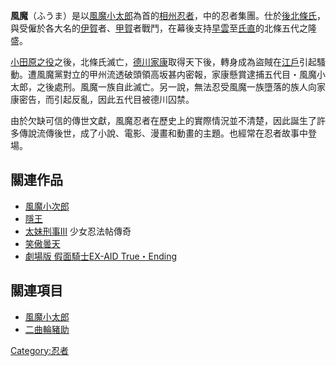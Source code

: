 {{unreferenced|time=2010-06-04T08:51:56+00:00}}
'''風魔'''（ふうま）是以[[風魔小太郎|風魔小太郎]]為首的[[相模國|相州]][[忍者|忍者]]，{{Link-ja|金時山|金時山|足柄山}}中的忍者集團。仕於[[後北條氏|後北條氏]]，與受僱於各大名的[[伊賀流|伊賀]]者、[[甲賀流|甲賀]]者戰鬥，在幕後支持[[北條早雲|早雲]]至[[北條氏直|氏直]]的北條五代之隆盛。

[[小田原之役|小田原之役]]之後，北條氏滅亡，[[德川家康|德川家康]]取得天下後，轉身成為盜賊在[[江戶|江戶]]引起騷動。遭風魔黨對立的甲州流透破頭領高坂甚内密報，家康懸賞逮捕五代目・風魔小太郎，之後處刑。風魔一族自此滅亡。另一說，無法忍受風魔一族墮落的族人向家康密告，而引起反亂，因此五代目被德川囚禁。

由於欠缺可信的傳世文獻，風魔忍者在歷史上的實際情況並不清楚，因此誕生了許多傳說流傳後世，成了小說、電影、漫畫和動畫的主題。也經常在忍者故事中登場。

== 關連作品 ==
* [[風魔小次郎|風魔小次郎]]
* [[隱王|隱王]]
* [[太妹刑事|太妹刑事]]III 少女忍法帖傳奇
*[[笑傲曇天|笑傲曇天]]
*[[劇場版_假面騎士EX-AID_True·Ending|劇場版 假面騎士EX-AID True・Ending]]

== 關連項目 ==
*[[風魔小太郎|風魔小太郎]]
*[[二曲輪豬助|二曲輪豬助]]

{{DEFAULTSORT:Fuma}}
{{japanese-history-stub}}
[[Category:忍者|Category:忍者]]